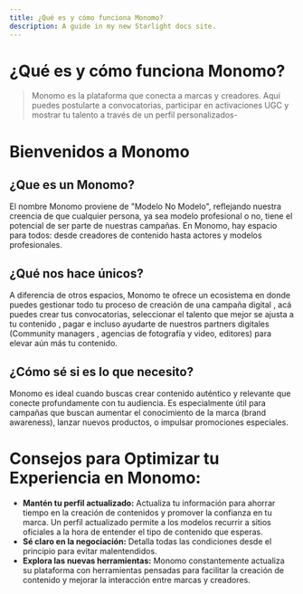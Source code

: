 ```yaml
---
title: ¿Qué es y cómo funciona Monomo?
description: A guide in my new Starlight docs site.
---
```

# ¿Qué es y cómo funciona Monomo?

> Monomo es la plataforma que conecta a marcas y creadores. Aquí puedes postularte a convocatorias, participar en activaciones UGC y mostrar tu talento a través de un perfil personalizados-
> 


# Bienvenidos a Monomo

## ¿Que es un Monomo?

El nombre Monomo proviene de "Modelo No Modelo", reflejando nuestra creencia de que cualquier persona, ya sea modelo profesional o no, tiene el potencial de ser parte de nuestras campañas. En Monomo, hay espacio para todos: desde creadores de contenido hasta actores y modelos profesionales.

## ¿Qué nos hace únicos?

A diferencia de otros espacios, Monomo te ofrece un ecosistema en donde puedes gestionar todo tu proceso de creación de una campaña digital , acá puedes crear tus convocatorias, seleccionar el talento que mejor se ajusta a tu contenido , pagar e incluso ayudarte de nuestros partners digitales (Community managers , agencias de fotografía y video, editores) para elevar aún más tu contenido. 

## ¿Cómo sé si es lo que necesito?

Monomo es ideal cuando buscas crear contenido auténtico y relevante que conecte profundamente con tu audiencia. Es especialmente útil para campañas que buscan aumentar el conocimiento de la marca (brand awareness), lanzar nuevos productos, o impulsar promociones especiales. 


# **Consejos para Optimizar tu Experiencia en Monomo:**

- **Mantén tu perfil actualizado:** Actualiza tu información para ahorrar tiempo en la creación de contenidos y promover la confianza en tu marca. Un perfil actualizado permite a los modelos recurrir a sitios oficiales a la hora de entender el tipo de contenido que esperas.
- **Sé claro en la negociación:** Detalla todas las condiciones desde el principio para evitar malentendidos.
- **Explora las nuevas herramientas:** Monomo constantemente actualiza su plataforma con herramientas pensadas para facilitar la creación de contenido y mejorar la interacción entre marcas y creadores.
